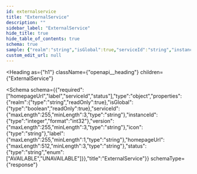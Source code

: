 ```yaml
---
id: externalservice
title: "ExternalService"
description: ""
sidebar_label: "ExternalService"
hide_title: true
hide_table_of_contents: true
schema: true
sample: {"realm":"string","isGlobal":true,"serviceId":"string","instanceId":0,"version":"string","icon":"string","label":"string","homepageUrl":"string","status":"AVAILABLE"}
custom_edit_url: null
---
```



<Heading
  as={"h1"}
  className={"openapi__heading"}
  children={"ExternalService"}
>
</Heading>





<Schema
  schema={{"required":["homepageUrl","label","serviceId","status"],"type":"object","properties":{"realm":{"type":"string","readOnly":true},"isGlobal":{"type":"boolean","readOnly":true},"serviceId":{"maxLength":255,"minLength":3,"type":"string"},"instanceId":{"type":"integer","format":"int32"},"version":{"maxLength":255,"minLength":3,"type":"string"},"icon":{"type":"string"},"label":{"maxLength":255,"minLength":1,"type":"string"},"homepageUrl":{"maxLength":512,"minLength":3,"type":"string"},"status":{"type":"string","enum":["AVAILABLE","UNAVAILABLE"]}},"title":"ExternalService"}}
  schemaType={"response"}
>
  
</Schema>
            